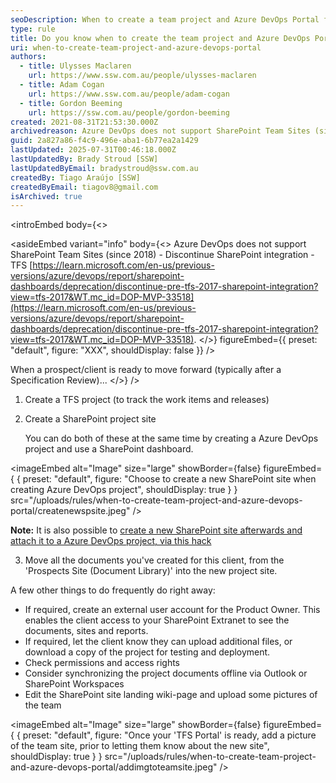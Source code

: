 ```yaml
---
seoDescription: When to create a team project and Azure DevOps Portal for a prospect/client? Create a TFS project and SharePoint site once a prospect/ client is ready to move forward after a Specification Review.
type: rule
title: Do you know when to create the team project and Azure DevOps Portal for a prospect/client?
uri: when-to-create-team-project-and-azure-devops-portal
authors:
  - title: Ulysses Maclaren
    url: https://www.ssw.com.au/people/ulysses-maclaren
  - title: Adam Cogan
    url: https://www.ssw.com.au/people/adam-cogan
  - title: Gordon Beeming
    url: https://ssw.com.au/people/gordon-beeming
created: 2021-08-31T21:53:30.000Z
archivedreason: Azure DevOps does not support SharePoint Team Sites (since 2018) - Discontinue SharePoint integration - TFS https://learn.microsoft.com/en-us/previous-versions/azure/devops/report/sharepoint-dashboards/deprecation/discontinue-pre-tfs-2017-sharepoint-integration?view=tfs-2017.&WT.mc_id=DOP-MVP-33518 Replaced by https://ssw.com.au/rules/connect-crm-to-microsoft-teams
guid: 2a827a86-f4c9-496e-aba1-6b77ea2a1429
lastUpdated: 2025-07-31T00:46:18.000Z
lastUpdatedBy: Brady Stroud [SSW]
lastUpdatedByEmail: bradystroud@ssw.com.au
createdBy: Tiago Araújo [SSW]
createdByEmail: tiagov8@gmail.com
isArchived: true
---
```


<introEmbed
  body={<>

<asideEmbed
  variant="info"
  body={<>
    Azure DevOps does not support SharePoint Team Sites (since 2018) - Discontinue SharePoint integration - TFS [https://learn.microsoft.com/en-us/previous-versions/azure/devops/report/sharepoint-dashboards/deprecation/discontinue-pre-tfs-2017-sharepoint-integration?view=tfs-2017&WT.mc_id=DOP-MVP-33518](https://learn.microsoft.com/en-us/previous-versions/azure/devops/report/sharepoint-dashboards/deprecation/discontinue-pre-tfs-2017-sharepoint-integration?view=tfs-2017&WT.mc_id=DOP-MVP-33518).
  </>}
  figureEmbed={{
    preset: "default",
    figure: "XXX",
    shouldDisplay: false
  }}
/>


When a prospect/client is ready to move forward (typically after a Specification Review)...
  </>}
/>
1. Create a TFS project (to track the work items and releases)
2. Create a SharePoint project site

   You can do both of these at the same time by creating a Azure DevOps project and use a SharePoint dashboard.
   
<imageEmbed
  alt="Image"
  size="large"
  showBorder={false}
  figureEmbed={ {
    preset: "default",
    figure: "Choose to create a new SharePoint site when creating Azure DevOps project",
    shouldDisplay: true
  } }
  src="/uploads/rules/when-to-create-team-project-and-azure-devops-portal/createnewspsite.jpeg"
/>


**Note:** It is also possible to [create a new SharePoint site afterwards and attach it to a Azure DevOps project, via this hack](/how-to-create-Project-Portal)

3. Move all the documents you've created for this client, from the 'Prospects Site (Document Library)' into the new project site.

A few other things to do frequently do right away:

* If required, create an external user account for the Product Owner. This enables the client access to your SharePoint Extranet to see the documents, sites and reports.
* If required, let the client know they can upload additional files, or download a copy of the project for testing and deployment.
* Check permissions and access rights
* Consider synchronizing the project documents offline via Outlook or SharePoint Workspaces
* Edit the SharePoint site landing wiki-page and upload some pictures of the team
  
<imageEmbed
  alt="Image"
  size="large"
  showBorder={false}
  figureEmbed={ {
    preset: "default",
    figure: "Once your 'TFS Portal' is ready, add a picture of the team site, prior to letting them know about the new site",
    shouldDisplay: true
  } }
  src="/uploads/rules/when-to-create-team-project-and-azure-devops-portal/addimgtoteamsite.jpeg"
/>
